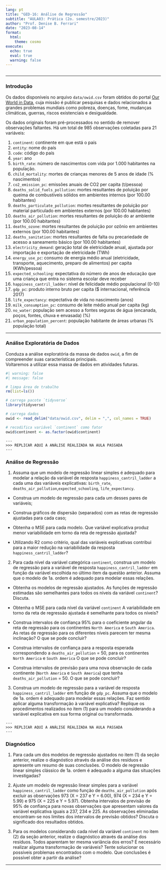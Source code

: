 ```yaml
---
lang: pt  
title: "GED-16: Análise de Regressão"
subtitle: "AULA03: Prática (2o. semestre/2023)"
author: "Prof. Denise B. Ferrari"
date: "2023-08-14"  
format:
  html:
    theme: cosmo
execute:
  echo: true
  eval: true
  warning: false    
---
```

```r
```

----

### Introdução

Os dados disponíveis no arquivo `data/owid.csv` foram
obtidos do portal [Our World in Data](https://ourworldindata.org/), cuja missão é publicar pesquisas e dados relacionados a grandes problemas mundiais como pobreza, doenças, fome, mudanças climáticas, guerras, riscos existenciais e desigualdade.   

Os dados originais foram pré-processados no sentido de remover observações faltantes. Há um total de 985 observações coletadas para 21 variáveis:

1. `continent`: continente em que está o país
2. `entity`: nome do país
3. `code`: código do país
4. `year`: ano
5. `birth_rate`: número de nascimentos com vida por 1.000 habitantes na população.
6. `child_mortality`: mortes de crianças menores de 5 anos de idade (% nascimentos)
7. `co2_emission_pc`: emissões anuais de CO2  per capita (t/pessoa)
8. `deaths_solid_fuels_pollution`: mortes resultantes de poluição por queima de combustíveis sólidos em ambientes internos (por 100.00 habitantes)
9. `deaths_particulate_pollution`: mortes resultantes de poluição por material particulado em ambientes externos (por 100.00 habitantes)
10. `deaths_air_pollution`: mortes resultantes de poluição do ar ambiente (por 100.00 habitantes)
11. `deaths_ozone`: mortes resultantes de poluição por ozônio em ambientes externos (por 100.00 habitantes)
12. `deaths_sanitation`: mortes resultantes de falta ou precariedade de acesso a saneamento básico (por 100.00 habitantes)
13. `electricity_demand`: geração total de eletricidade anual, ajustada por importação e exportação de eletricidade (TWh)
14. `energy_use_pc`: consumo de energia médio anual (eletricidade, transporte, aquecimento, preparo de alimentos) per capita (KWh/pessoa)
15. `expected_schooling`: expectativa do número de anos de educação que uma criança que entra no sistema escolar deve receber
16. `happiness_cantril_ladder`: nível de felicidade médio populacional (0-10)
17. `gdp_pc`: produto interno bruto per capita ($ internacional, referência 2017)
18. `life_expectancy`: expectativa de vida no nascimento (anos)
19. `milk_consumption_pc`: consumo de leite médio anual per capita (kg)
20. `no_water`: população sem acesso a fontes seguras de água (encanada, poços, fontes, chuva e envasada) (%)
21. `urban_population_percent`: população habitante de áreas urbanas (% população total)

----

### Análise Exploratória de Dados

Conduza a análise exploratória da massa de dados `owid`, a fim de compreender suas características principais.   
Voltaremos a utilizar essa massa de dados em atividades futuras.

```r
#| warning: false
#| message: false

# limpa área de trabalho
rm(list=ls())

# carrega pacote `tidyverse`
library(tidyverse)

# carrega dados
owid <- read_delim("data/owid.csv", delim = ",", col_names = TRUE)

# recodifica variável `continent` como fator
owid$continent <- as.factor(owid$continent)
```

```
---
>>> REPLICAR AQUI A ANÁLISE REALIZADA NA AULA PASSADA
---
```



### Análise de Regressão

1. Assuma que um modelo de regressão linear simples é adequado para modelar a relação da variável de resposta `happiness_cantril_ladder` a cada uma das variáveis explicativas: `birth_rate`, `deaths_air_pollution`,`expected_schooling`, `life_expectancy`.

+ Construa um modelo de regressão para cada um desses pares de variáveis;

+ Construa gráficos de dispersão (separados) com as retas de regressão ajustadas para cada caso;

+ Obtenha o MSE para cada modelo. Que variável explicativa produz menor variabilidade em torno da reta de regressão ajustada?

+ Utilizando R2 como critério, qual das variáveis explicativas contribui para a maior redução na variabilidade da resposta `happiness_cantril_ladder`?

2. Para cada nível da variável categórica `continent`, construa um modelo de regressão para a variável de resposta `happiness_cantril_ladder` em função da variável escolhida no último item da questão anterior.  Assuma que o modelo de 1a. ordem é adequado para modelar essas relações.

+ Obtenha os modelos de regressão ajustados. As funções de regressão estimadas são semelhantes para todos os níveis da variável `continent`? Discuta.

+ Obtenha o MSE para cada nível da variável `continent` A variabilidade em torno da reta de regressão ajustada é semelhante para todos os níveis?

+ Construa intervalos de confiança 95% para o coeficiente angular da reta de regressão para os continentes `North America` e `South America`. As retas de regressão para os diferentes níveis parecem ter mesma inclinação? O que se pode concluir?

+ Construa intervalos de confiança para a resposta esperada correspondendo a `deaths_air_pollution` = 50, para os continentes `North America` e `South America` O que se pode concluir?

+ Construa intervalos de previsão para uma nova observação de cada continente (`North America` e `South America`) que tenha `deaths_air_pollution` = 50. O que se pode concluir?

3. Construa um modelo de regressão para a variável de resposta `happiness_cantril_ladder` em função de `gdp_pc`. Assuma que o modelo de 1a. ordem é adequado para modelar essas relações. Faz sentido aplicar alguma transformação à variável explicativa? Replique os procedimentos realizados no  item (1) para um modelo considerando a variável explicativa em sua forma original ou transformada.

```
---
>>> REPLICAR AQUI A ANÁLISE REALIZADA NA AULA PASSADA
---
```

### Diagnóstico

1. Para cada um dos modelos de regressão ajustados no item (1) da seção anterior, realize o diagnóstico através da análise dos resíduos e apresente um resumo de suas conclusões. O modelo de regressão linear simples clássico de 1a. ordem é adequado a alguma das situações investigadas?

2. Ajuste um modelo de regressão linear simples para a variável `happiness_cantril_ladder` como função de `deaths_air_pollution` após excluir as observações 973 (X = 237 e Y = 6.00), 974 (X = 234 e Y = 5.99) e 975 (X = 225 e Y = 5.97). Obtenha intervalos de previsão de 95% de confiança para novas observações que apresentam valores da variável explicativa iguais a 237, 234 e 225. As observações eliminadas encontram-se nos limites dos intervalos de previsão obtidos? Discuta o significado dos resultados obtidos.

3. Para os modelos considerando cada nível da variável `continent` no item (2) da seção anterior, realize o diagnóstico através da análise dos resíduos. Todos aparentam ter mesma variância dos erros? É necessário realizar alguma transformação de variáveis? Tente solucionar os possíveis problemas encontrados com o modelo. Que conclusões é possível obter a partir da análise?


----